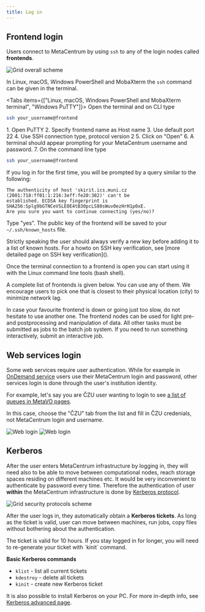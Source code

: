 ```yaml
---
title: Log in
---
```


## Frontend login


Users connect to MetaCentrum by using `ssh` to any of the login nodes called **frontends**.

![Grid overall scheme](/img/meta/access/grid-overall-scheme_border.jpg)

In Linux, macOS, Windows PowerShell and MobaXterm the `ssh` command can be given in the terminal.

<Tabs items={["Linux, macOS, Windows PowerShell and MobaXterm terminal", "Windows PuTTY"]}>
<Tab value="Linux, macOS, Windows PowerShell and MobaXterm terminal">
Open the terminal and on CLI type

```bash
ssh your_username@frontend
```
</Tab>
<Tab value="Windows PuTTY">
1. Open PuTTY
2. Specify frontend name as Host name
3. Use default port 22
4. Use SSH connection type, protocol version 2
5. Click on "Open"
6. A terminal should appear prompting for your MetaCentrum username and password.
7. On the command line type

```bash
ssh your_username@frontend
```
</Tab>
</Tabs>

If you log in for the first time, you will be prompted by a query similar to the following:

```
The authenticity of host 'skirit.ics.muni.cz (2001:718:ff01:1:216:3eff:fe20:382)' can't be
established. ECDSA key fingerprint is SHA256:Splg9bGTNCeVSLE0E4tB30pcLS80sWuv0ezHrH1p0xE.
Are you sure you want to continue connecting (yes/no)?
```

Type "yes". The public key of the frontend will be saved to your `~/.ssh/known_hosts` file.

<Callout type="info" title="Tip" icon="💡">
    Strictly speaking the user should always verify a new key before adding it to a list of known hosts. For a howto on SSH key verification, see [more detailed page on SSH key verification]().
</Callout>

Once the terminal connection to a frontend is open you can start using it with the Linux command line tools (bash shell).

A complete list of frontends is given below. You can use any of them. We encourage users to pick one that is closest to their physical location (city) to minimize network lag.

<Callout type="info" title="Tip" icon="💡">
    In case your favourite frontend is down or going just too slow, do not hesitate to use another one.   
</Callout>

<FrontendTable/>


<Callout type="warn" title="Warning">
    The frontend nodes can be used for light pre- and postprocessing and manipulation of data. All other tasks must be submitted as jobs to the batch job system. If you need to run something interactively, submit an interactive job.
</Callout>

## Web services login

Some web services require user authentication. While for example in [OnDemand service](../ondemand) users use their MetaCentrum login and password, other services login is done through the user's institution identity. 

For example, let's say you are ČZU user wanting to login to see [a list of queues in MetaVO pages](https://metavo.metacentrum.cz/en/pbsmon2/queues/list).

In this case, choose the "ČZU" tab from the list and fill in ČZU credenials, not MetaCentrum login and username. 

![Web login](/img/meta/access/login_web_001.png)
![Web login](/img/meta/access/login_web_002.png)

## Kerberos 

After the user enters MetaCentrum infrastructure by logging in, they will need also to be able to move between computational nodes, reach storage spaces residing on different machines etc. It would be very inconvenient to authenticate by password every time. Therefore the authentication of user **within** the MetaCentrum infrastructure is done by [Kerberos protocol](https://en.wikipedia.org/wiki/Kerberos_(protocol)).

![Grid security protocols scheme](/img/meta/access/grid-ssh-kerberos_border.jpg)

After the user logs in, they automatically obtain a **Kerberos tickets**. As long as the ticket is valid, user can move between machines, run jobs, copy files without bothering about the authentication.

<Callout type="warn" title="Warning">
    The ticket is valid for 10 hours. If you stay logged in for longer, you will need to re-generate your ticket with `kinit` command.
</Callout>

**Basic Kerberos commands**

- `klist`  - list all current tickets
- `kdestroy` -  delete all tickets
- `kinit` - create new Kerberos ticket

It is also possible to install Kerberos on your PC. For more in-depth info, see [Kerberos advanced page]().
